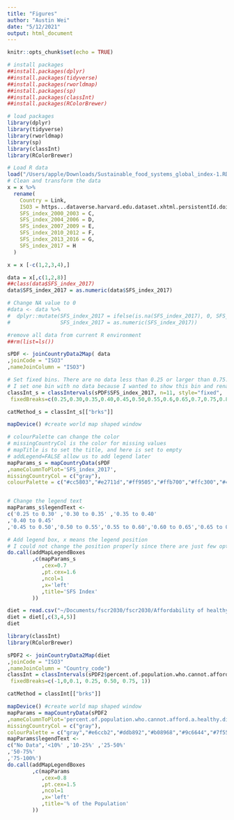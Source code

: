 ```yaml
---
title: "Figures"
author: "Austin Wei"
date: "5/12/2021"
output: html_document
---
```


```r
knitr::opts_chunk$set(echo = TRUE)
```

```r
# install packages
##install.packages(dplyr)
##install.packages(tidyverse)
##install.packages(rworldmap)
##install.packages(sp)
##install.packages(classInt)
##install.packages(RColorBrewer)

# load packages
library(dplyr)
library(tidyverse)
library(rworldmap)
library(sp)
library(classInt)
library(RColorBrewer)
```


```r
# Load R data
load("/Users/apple/Downloads/Sustainable_food_systems_global_index-1.RData")
# Clean and transform the data
x = x %>%
  rename(
    Country = Link,
    ISO3 = https...dataverse.harvard.edu.dataset.xhtml.persistentId.doi.10.7910.DVN.GYEG59,
    SFS_index_2000_2003 = C,
    SFS_index_2004_2006 = D,
    SFS_index_2007_2009 = E,
    SFS_index_2010_2012 = F,
    SFS_index_2013_2016 = G,
    SFS_index_2017 = H
  )

x = x [-c(1,2,3,4),]

data = x[,c(1,2,8)]
##class(data$SFS_index_2017)
data$SFS_index_2017 = as.numeric(data$SFS_index_2017)

# Change NA value to 0
#data <- data %>%
#  dplyr::mutate(SFS_index_2017 = ifelse(is.na(SFS_index_2017), 0, SFS_index_2017),
#                SFS_index_2017 = as.numeric(SFS_index_2017))
```


```r
#remove all data from current R environment
##rm(list=ls())
```


```r
sPDF <- joinCountryData2Map( data
,joinCode = "ISO3"
,nameJoinColumn = "ISO3")

# Set fixed bins. There are no data less than 0.25 or larger than 0.75.
# I set one bin with no data because I wanted to show this bin and rename it as NA in the legend
classInt_s = classIntervals(sPDF$SFS_index_2017, n=11, style="fixed",
 fixedBreaks=c(0.25,0.30,0.35,0.40,0.45,0.50,0.55,0.6,0.65,0.7,0.75,0.8))

catMethod_s = classInt_s[["brks"]]

mapDevice() #create world map shaped window

# colourPalette can change the color
# missingCountryCol is the color for missing values
# mapTitle is to set the title, and here is set to empty
# addLegend=FALSE allow us to add legend later
mapParams_s = mapCountryData(sPDF
,nameColumnToPlot='SFS_index_2017',
missingCountryCol = c("gray"), 
colourPalette = c("#cc5803","#e2711d","#ff9505","#ffb700","#ffc300","#48cae4","#00b4d8","#0096c7","#0077b6","#023e8a","gray"),catMethod = catMethod_s,addLegend=FALSE,mapTitle='')


# Change the legend text
mapParams_s$legendText <-
c('0.25 to 0.30' ,'0.30 to 0.35' ,'0.35 to 0.40'
,'0.40 to 0.45'
,'0.45 to 0.50','0.50 to 0.55','0.55 to 0.60','0.60 to 0.65','0.65 to 0.70','0.70 to 0.75',"Missing")

# Add legend box, x means the legend position
# I could not change the position properly since there are just few options like bottomleft, left, etc.
do.call(addMapLegendBoxes
        ,c(mapParams_s
           ,cex=0.7
           ,pt.cex=1.6
           ,ncol=1
           ,x='left'
           ,title='SFS Index'
        ))

```


```r
diet = read.csv("~/Documents/fscr2030/fscr2030/Affordability of healthy diets.csv")
diet = diet[,c(3,4,5)]
diet
```
```r
library(classInt)
library(RColorBrewer)
```


```r
sPDF2 <- joinCountryData2Map(diet
,joinCode = "ISO3"
,nameJoinColumn = "Country_code")
classInt = classIntervals(sPDF2$percent.of.population.who.cannot.afford.a.healthy.diet, n=6, style="fixed",
 fixedBreaks=c(-1,0,0.1, 0.25, 0.50, 0.75, 1))

catMethod = classInt[["brks"]]

mapDevice() #create world map shaped window
mapParams = mapCountryData(sPDF2
,nameColumnToPlot='percent.of.population.who.cannot.afford.a.healthy.diet',
missingCountryCol = c("gray"), 
colourPalette = c("gray","#e6ccb2","#ddb892","#b08968","#9c6644","#7f5539"),catMethod = catMethod,addLegend=FALSE,mapTitle='')
mapParams$legendText <-
c("No Data",'<10%' ,'10-25%' ,'25-50%'
,'50-75%'
,'75-100%')
do.call(addMapLegendBoxes
        ,c(mapParams
           ,cex=0.8
           ,pt.cex=1.5
           ,ncol=1
           ,x='left'
           ,title='% of the Population'
        ))

```

